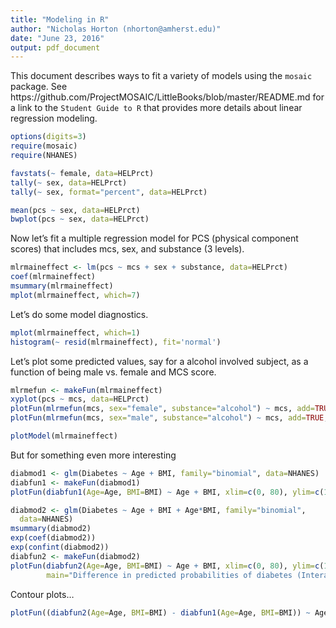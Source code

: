 ```yaml
---
title: "Modeling in R"
author: "Nicholas Horton (nhorton@amherst.edu)"
date: "June 23, 2016"
output: pdf_document
---
```


This document describes ways to fit a variety of models using the `mosaic` package.  See https://github.com/ProjectMOSAIC/LittleBooks/blob/master/README.md for a link to the `Student Guide to R` that provides more details about linear regression modeling.

```r
options(digits=3)
require(mosaic)
require(NHANES)
```


```r
favstats(~ female, data=HELPrct)
tally(~ sex, data=HELPrct)
tally(~ sex, format="percent", data=HELPrct)

mean(pcs ~ sex, data=HELPrct)
bwplot(pcs ~ sex, data=HELPrct)
```

Now let's fit a multiple regression model for PCS (physical component scores) that includes mcs, sex, and substance (3 levels).
```r
mlrmaineffect <- lm(pcs ~ mcs + sex + substance, data=HELPrct)
coef(mlrmaineffect)
msummary(mlrmaineffect)
mplot(mlrmaineffect, which=7)
```

Let's do some model diagnostics.

```r
mplot(mlrmaineffect, which=1)
histogram(~ resid(mlrmaineffect), fit='normal')
```

Let's plot some predicted values, say for a alcohol involved subject, as a function
of being male vs. female and MCS score.


```r
mlrmefun <- makeFun(mlrmaineffect)
xyplot(pcs ~ mcs, data=HELPrct)
plotFun(mlrmefun(mcs, sex="female", substance="alcohol") ~ mcs, add=TRUE, col="black")
plotFun(mlrmefun(mcs, sex="male", substance="alcohol") ~ mcs, add=TRUE, col="red")
```

```r
plotModel(mlrmaineffect)
```

But for something even more interesting

```r
diabmod1 <- glm(Diabetes ~ Age + BMI, family="binomial", data=NHANES)
diabfun1 <- makeFun(diabmod1)
plotFun(diabfun1(Age=Age, BMI=BMI) ~ Age + BMI, xlim=c(0, 80), ylim=c(15, 40))
```

```r
diabmod2 <- glm(Diabetes ~ Age + BMI + Age*BMI, family="binomial", 
  data=NHANES)
msummary(diabmod2)
exp(coef(diabmod2))
exp(confint(diabmod2))
diabfun2 <- makeFun(diabmod2)
plotFun(diabfun2(Age=Age, BMI=BMI) ~ Age + BMI, xlim=c(0, 80), ylim=c(15, 40),
        main="Difference in predicted probabilities of diabetes (Interaction Model)")
```


Contour plots...

```r
plotFun((diabfun2(Age=Age, BMI=BMI) - diabfun1(Age=Age, BMI=BMI)) ~ Age + BMI, xlim=c(0, 80), ylim=c(15, 40), main="Difference in predicted probabilities\nof diabetes (Interaction - Main Effect)")
```




